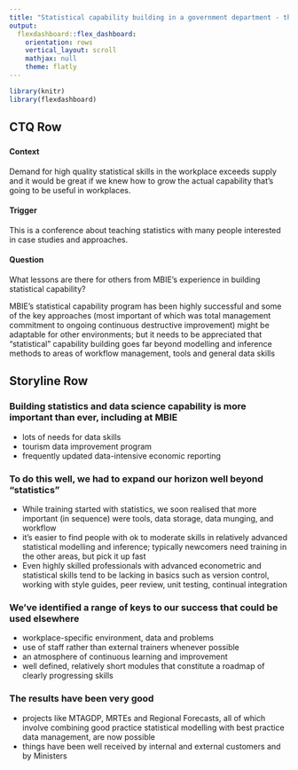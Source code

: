 ```yaml
---
title: "Statistical capability building in a government department - the New Zealand Ministry of Business, Innovation and Employment"
output: 
  flexdashboard::flex_dashboard:
    orientation: rows
    vertical_layout: scroll
    mathjax: null
    theme: flatly
---
```


```r
library(knitr)
library(flexdashboard)
```

CTQ Row
-----------------------------------------------------------------------

### 

#### Context

Demand for high quality statistical skills in the workplace exceeds supply and it would be great if we knew how to grow the actual capability that's going to be useful in workplaces.

#### Trigger

This is a conference about teaching statistics with many people interested in case studies and approaches.

#### Question

What lessons are there for others from MBIE's experience in building statistical capability?

<div id="answer" class="alert alert-info">
MBIE's statistical capability program has been highly successful and some of the key approaches (most important of which was total management commitment to ongoing continuous destructive improvement) might be adaptable for other environments; but it needs to be appreciated that "statistical" capability building goes far beyond modelling and inference methods to areas of workflow management, tools and general data skills
</div>


Storyline Row
-----------------------------------------------------------------------

### Building statistics and data science capability is more important than ever, including at MBIE

* lots of needs for data skills
* tourism data improvement program
* frequently updated data-intensive economic reporting

### To do this well, we had to expand our horizon well beyond "statistics"

* While training started with statistics, we soon realised that more important (in sequence) were tools, data storage, data munging, and workflow
* it's easier to find people with ok to moderate skills in relatively advanced statistical modelling and inference; typically newcomers need training in the other areas, but pick it up fast
* Even highly skilled professionals with advanced econometric and statistical skills tend to be lacking in basics such as version control, working with style guides, peer review, unit testing, continual integration

### We've identified a range of keys to our success that could be used elsewhere

* workplace-specific environment, data and problems
* use of staff rather than external trainers whenever possible
* an atmosphere of continuous learning and improvement
* well defined, relatively short modules that constitute a roadmap of clearly progressing skills

### The results have been very good

* projects like MTAGDP, MRTEs and Regional Forecasts, all of which involve combining good practice statistical modelling with best practice data management, are now possible
* things have been well received by internal and external customers and by Ministers

